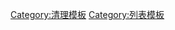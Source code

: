 {{template category|description=這些是關於清理列表或近似列表內容的模板。}}

[[Category:清理模板|Category:清理模板]]
[[Category:列表模板|Category:列表模板]]
